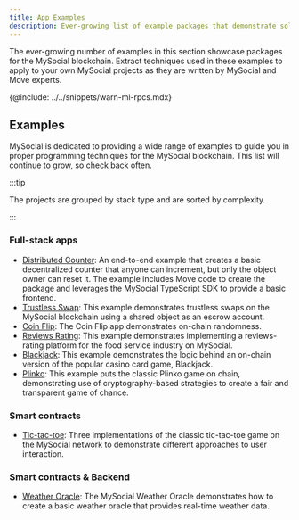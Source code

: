 ```yaml
---
title: App Examples
description: Ever-growing list of example packages that demonstrate solutions built on the MySocial blockchain, written by MySocial and Move experts. Use these examples to learn MySocial and Move, and to extract techniques you can apply to your own MySocial projects.
---
```


The ever-growing number of examples in this section showcase packages for the MySocial blockchain. Extract techniques used in these examples to apply to your own MySocial projects as they are written by MySocial and Move experts. 

{@include: ../../snippets/warn-ml-rpcs.mdx}

## Examples

MySocial is dedicated to providing a wide range of examples to guide you in proper programming techniques for the MySocial blockchain. This list will continue to grow, so check back often. 

:::tip

The projects are grouped by stack type and are sorted by complexity.

:::

### Full-stack apps
- [Distributed Counter](./app-examples/e2e-counter.mdx): An end-to-end example that creates a basic decentralized counter that anyone can increment, but only the object owner can reset it. The example includes Move code to create the package and leverages the MySocial TypeScript SDK to provide a basic frontend.
- [Trustless Swap](./app-examples/trustless-swap.mdx): This example demonstrates trustless swaps on the MySocial blockchain using a shared object as an escrow account.
- [Coin Flip](./app-examples/coin-flip.mdx): The Coin Flip app demonstrates on-chain randomness.
- [Reviews Rating](./app-examples/reviews-rating.mdx): This example demonstrates implementing a reviews-rating platform for the food service industry on MySocial.
- [Blackjack](./app-examples/blackjack.mdx): This example demonstrates the logic behind an on-chain version of the popular casino card game, Blackjack.
- [Plinko](./app-examples/plinko.mdx): This example puts the classic Plinko game on chain, demonstrating use of cryptography-based strategies to create a fair and transparent game of chance. 

### Smart contracts
- [Tic-tac-toe](./app-examples/tic-tac-toe.mdx): Three implementations of the classic tic-tac-toe game on the MySocial network to demonstrate different approaches to user interaction.

### Smart contracts & Backend
- [Weather Oracle](./app-examples/weather-oracle.mdx): The MySocial Weather Oracle demonstrates how to create a basic weather oracle that provides real-time weather data.
